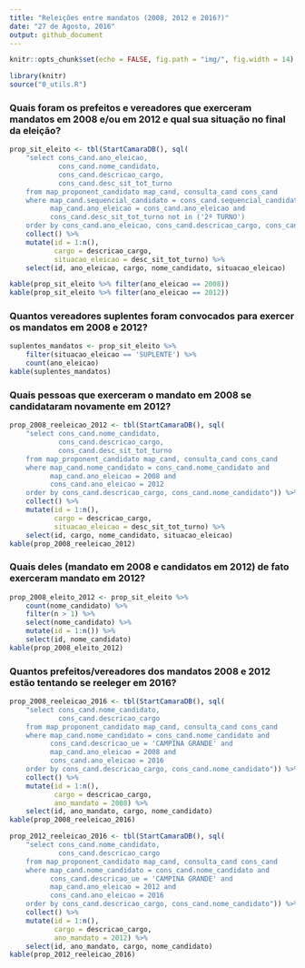 ```yaml
---
title: "Releições entre mandatos (2008, 2012 e 2016?)"
date: "27 de Agosto, 2016"
output: github_document
---
```


```r
knitr::opts_chunk$set(echo = FALSE, fig.path = "img/", fig.width = 14)

library(knitr)
source("0_utils.R")
```

### Quais foram os **prefeitos** e **vereadores** que exerceram mandatos em 2008 e/ou em 2012 e qual sua situação no final da eleição?

```r
prop_sit_eleito <- tbl(StartCamaraDB(), sql(
    "select cons_cand.ano_eleicao,
            cons_cand.nome_candidato,
            cons_cand.descricao_cargo,
            cons_cand.desc_sit_tot_turno
    from map_proponent_candidato map_cand, consulta_cand cons_cand 
    where map_cand.sequencial_candidato = cons_cand.sequencial_candidato and
          map_cand.ano_eleicao = cons_cand.ano_eleicao and
          cons_cand.desc_sit_tot_turno not in ('2º TURNO')
    order by cons_cand.ano_eleicao, cons_cand.descricao_cargo, cons_cand.nome_candidato")) %>% 
    collect() %>% 
    mutate(id = 1:n(),
           cargo = descricao_cargo,
           situacao_eleicao = desc_sit_tot_turno) %>% 
    select(id, ano_eleicao, cargo, nome_candidato, situacao_eleicao)

kable(prop_sit_eleito %>% filter(ano_eleicao == 2008))
kable(prop_sit_eleito %>% filter(ano_eleicao == 2012))
```

### Quantos **vereadores suplentes** foram convocados para exercer os mandatos em 2008 e 2012?
```r
suplentes_mandatos <- prop_sit_eleito %>% 
    filter(situacao_eleicao == 'SUPLENTE') %>% 
    count(ano_eleicao)
kable(suplentes_mandatos)
```


### Quais pessoas que exerceram o mandato em 2008 se candidataram novamente em 2012?

```r
prop_2008_reeleicao_2012 <- tbl(StartCamaraDB(), sql(
    "select cons_cand.nome_candidato, 
            cons_cand.descricao_cargo,
            cons_cand.desc_sit_tot_turno
    from map_proponent_candidato map_cand, consulta_cand cons_cand
    where map_cand.nome_candidato = cons_cand.nome_candidato and
          map_cand.ano_eleicao = 2008 and
          cons_cand.ano_eleicao = 2012
    order by cons_cand.descricao_cargo, cons_cand.nome_candidato")) %>% 
    collect() %>% 
    mutate(id = 1:n(), 
           cargo = descricao_cargo,
           situacao_eleicao = desc_sit_tot_turno) %>% 
    select(id, cargo, nome_candidato, situacao_eleicao)
kable(prop_2008_reeleicao_2012)
```


### Quais deles (mandato em 2008 e candidatos em 2012) de fato exerceram mandato em 2012?

```r
prop_2008_eleito_2012 <- prop_sit_eleito %>% 
    count(nome_candidato) %>% 
    filter(n > 1) %>% 
    select(nome_candidato) %>% 
    mutate(id = 1:n()) %>% 
    select(id, nome_candidato)
kable(prop_2008_eleito_2012)
```


### Quantos prefeitos/vereadores dos mandatos 2008 e 2012 estão tentando se reeleger em 2016?

```r

prop_2008_reeleicao_2016 <- tbl(StartCamaraDB(), sql(
    "select cons_cand.nome_candidato, 
            cons_cand.descricao_cargo
    from map_proponent_candidato map_cand, consulta_cand cons_cand
    where map_cand.nome_candidato = cons_cand.nome_candidato and
          cons_cand.descricao_ue = 'CAMPINA GRANDE' and
          map_cand.ano_eleicao = 2008 and
          cons_cand.ano_eleicao = 2016
    order by cons_cand.descricao_cargo, cons_cand.nome_candidato")) %>% 
    collect() %>% 
    mutate(id = 1:n(), 
           cargo = descricao_cargo,
           ano_mandato = 2008) %>% 
    select(id, ano_mandato, cargo, nome_candidato)
kable(prop_2008_reeleicao_2016)

prop_2012_reeleicao_2016 <- tbl(StartCamaraDB(), sql(
    "select cons_cand.nome_candidato,
            cons_cand.descricao_cargo
    from map_proponent_candidato map_cand, consulta_cand cons_cand 
    where map_cand.nome_candidato = cons_cand.nome_candidato and
          cons_cand.descricao_ue = 'CAMPINA GRANDE' and
          map_cand.ano_eleicao = 2012 and 
          cons_cand.ano_eleicao = 2016
    order by cons_cand.descricao_cargo, cons_cand.nome_candidato")) %>% 
    collect() %>% 
    mutate(id = 1:n(), 
           cargo = descricao_cargo,
           ano_mandato = 2012) %>% 
    select(id, ano_mandato, cargo, nome_candidato)
kable(prop_2012_reeleicao_2016)
```

